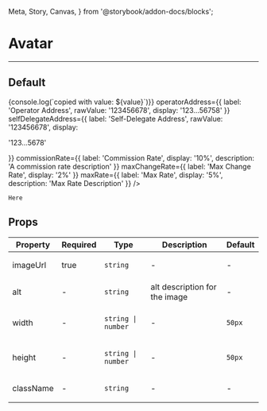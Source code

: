   Meta, Story, Canvas,
} from '@storybook/addon-docs/blocks';

<Meta title="ValidatorInfo" component={ValidatorInfo} />

# Avatar
---
## Default
<Canvas>
  <Story name="Default">
    <ValidatorInfo
      title='Validator Info'
      copyCallback={(value) => {console.log(`copied with value: ${value}`)}}
      operatorAddress={{
        label: 'Operator Address',
        rawValue: '123456678',
        display: '123...56758'
      }}
      selfDelegateAddress={{
        label: 'Self-Delegate Address',
        rawValue: '123456678',
        display: <p>'123...5678'</p>
      }}
      commissionRate={{
        label: 'Commission Rate',
        display: '10%',
        description: 'A commission rate description'
      }}
      maxChangeRate={{
        label: 'Max Change Rate',
        display: '2%'
      }}
      maxRate={{
        label: 'Max Rate',
        display: '5%',
        description: 'Max Rate Description'
      }}
    />
  </Story>
</Canvas>

```
Here
```
## Props
<table>
<thead>
  <tr>
    <th>Property</th>
    <th>Required</th>
    <th>Type</th>
    <th>Description</th>
    <th>Default</th>
  </tr>
  </thead>
<tbody>
  <tr>
    <td>imageUrl</td>
    <td>true</td>
    <td>

`string`

  </td>
    <td>-</td>
    <td>-</td>
  </tr>

  <tr>
    <td>alt</td>
    <td>-</td>
    <td>

`string`

  </td>
    <td>alt description for the image</td>
    <td>-</td>
  </tr>

  <tr>
    <td>width</td>
    <td>-</td>
    <td>

`string | number`

  </td>
    <td>-</td>
      <td>

`50px`

  </td>
  </tr>

  <tr>
    <td>height</td>
    <td>-</td>
    <td>

`string | number`

  </td>
    <td>-</td>
      <td>

`50px`

  </td>
  </tr>

  <tr>
    <td>className</td>
    <td>-</td>
    <td>

`string`

  </td>
    <td>-</td>
    <td>-</td>
  </tr>
  </tbody>
</table>
<br/>
